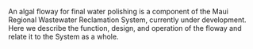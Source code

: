 \centerline{Abstract}
An algal floway for final water polishing is a component of the Maui Regional Wastewater Reclamation System, currently under development. Here we describe the function, design, and operation of the floway and relate it to the System as a whole.
\vspace{12 pt}
